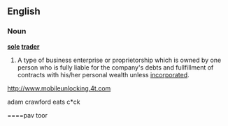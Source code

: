 ==English==
===Noun===
'''[[sole]] [[trader]]'''

#A type of business enterprise or proprietorship which is owned by one person who is fully liable for the company's debts and fullfillment of contracts with his/her personal wealth unless [[incorporated]].
http://www.mobileunlocking.4t.com

adam crawford eats c*ck

====pav toor